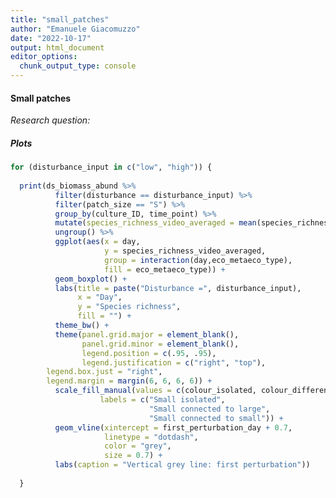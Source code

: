```yaml
---
title: "small_patches"
author: "Emanuele Giacomuzzo"
date: "2022-10-17"
output: html_document
editor_options: 
  chunk_output_type: console
---
```


#### Small patches {.tabset .tabset-pills}

*Research question:*

##### Plots

```r
for (disturbance_input in c("low", "high")) {
  
  print(ds_biomass_abund %>%
          filter(disturbance == disturbance_input) %>%
          filter(patch_size == "S") %>%
          group_by(culture_ID, time_point) %>%
          mutate(species_richness_video_averaged = mean(species_richness)) %>%
          ungroup() %>%
          ggplot(aes(x = day,
                     y = species_richness_video_averaged,
                     group = interaction(day,eco_metaeco_type),
                     fill = eco_metaeco_type)) +
          geom_boxplot() +
          labs(title = paste("Disturbance =", disturbance_input),
               x = "Day",
               y = "Species richness",
               fill = "") +
          theme_bw() +
          theme(panel.grid.major = element_blank(),
                panel.grid.minor = element_blank(),
                legend.position = c(.95, .95),
                legend.justification = c("right", "top"),
        legend.box.just = "right",
        legend.margin = margin(6, 6, 6, 6)) +
          scale_fill_manual(values = c(colour_isolated, colour_different_size, colour_same_size),
                    labels = c("Small isolated",
                               "Small connected to large",
                               "Small connected to small")) +
          geom_vline(xintercept = first_perturbation_day + 0.7,
                     linetype = "dotdash",
                     color = "grey",
                     size = 0.7) +
          labs(caption = "Vertical grey line: first perturbation"))
  
  }
```
